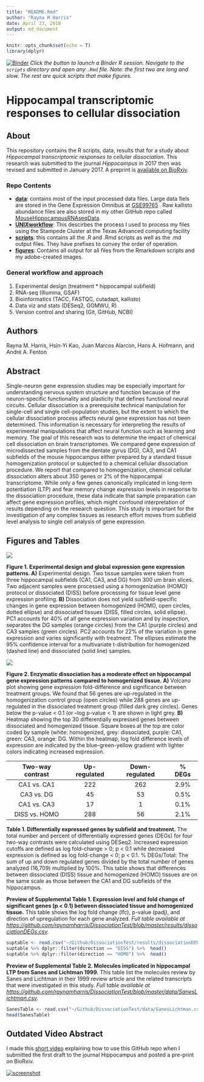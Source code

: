 ```yaml
---
title: "README.Rmd"
author: "Rayna M Harris"
date: April 23, 2018
output: md_document
---
```


```r
knitr::opts_chunk$set(echo = T)
library(dplyr)
```

[![Binder](http://mybinder.org/badge.svg)](http://beta.mybinder.org/v2/gh/raynamharris/DissociationTest/master?urlpath=rstudio) _Click the button to launch a Binder R session. Navigate to the `scripts` directory and open any `.Rmd` file. Note: the first two are long and slow. The rest are quick scripts that make figures._

# Hippocampal transcriptomic responses to cellular dissociation

## About

This repository contains the R scripts, data, results that for a study about _Hippocampal transcriptomic responses to cellular dissociation_. This research was submitted to the journal _Hippocampus_ in 2017 then was revised and submitted in January 2017. A preprint is [available on BioRxiv](https://www.biorxiv.org/content/early/2019/01/21/153585).

### Repo Contents

- [**data**](./data/): contains most of the input processed data files. Large data fiels are stored in the Gene Expression Omnibus at [GSE99765](https://www.ncbi.nlm.nih.gov/geo/query/acc.cgi?acc=GSE99765) . Raw kallisto abundance files are also stored in my other GitHub repo called [MouseHippocampusRNAseqData](https://github.com/raynamharris/MouseHippocampusRNAseqData).
- [**UNIXworkflow**](./UNIXworkflow/): This descirbes the process I used to process my files using the Stampede Cluster at the Texas Advanced computing facility
- [**scripts**](./scripts/): this contains all the .R and .Rmd scripts as well as the .md output files. They have prefixes to convey the order of operation.
- [**figures**](./figures/): Contains all output for all files from the Rmarkdown scripts and my adobe-created images. 

### General workflow and approach

1. Experimental design (treatment * hippocampal subfield)
2. RNA-seq (Illumina, GSAF)
3. Bioinformatics (TACC, FASTQC, cutadapt, kallisto)
4. Data viz and stats (DESeq2, GOMWU, R)
5. Version control and sharing (Git, GitHub, NCBI)


## Authors

Rayna M. Harris, Hsin-Yi Kao, Juan Marcos Alarcon, Hans A. Hofmann, and André A. Fenton

## Abstract

Single-neuron gene expression studies may be especially important for understanding nervous system structure and function because of the neuron-specific functionality and plasticity that defines functional neural circuits. Cellular dissociation is a prerequisite technical manipulation for single-cell and single cell-population studies, but the extent to which the cellular dissociation process affects neural gene expression has not been determined. This information is necessary for interpreting the results of experimental manipulations that affect neural function such as learning and memory. The goal of this research was to determine the impact of chemical cell dissociation on brain transcriptomes. We compared gene expression of microdissected samples from the dentate gyrus (DG), CA3, and CA1 subfields of the mouse hippocampus either prepared by a standard tissue homogenization protocol or subjected to a chemical cellular dissociation procedure. We report that compared to homogenization, chemical cellular dissociation alters about 350 genes or 2% of the hippocampal transcriptome. While only a few genes canonically implicated in long-term potentiation (LTP) and fear memory change expression levels in response to the dissociation procedure, these data indicate that sample preparation can affect gene expression profiles, which might confound interpretation of results depending on the research question. This study is important for the investigation of any complex tissues as research effort moves from subfield level analysis to single cell analysis of gene expression.


## Figures and Tables

![](./figures/figure1.png)

**Figure 1. Experimental design and global expression gene expression patterns.
A)** Experimental design. Two tissue samples were taken from three hippocampal subfields (CA1, CA3, and DG) from 300 um brain slices. Two adjacent samples were processed using a homogenization (HOMO) protocol or dissociated (DISS) before processing for tissue level gene expression profiling. **B)** Dissociation does not yield subfield-specific changes in gene expression between homogenized (HOMO, open circles, dotted ellipse) and dissociated tissues (DISS, filled circles, solid ellipse). PC1 accounts for 40% of all gene expression variation and by inspection, separates the DG samples (orange circles) from the CA1 (purple circles) and CA3 samples (green circles). PC2 accounts for 22% of the variation in gene expression and varies significantly with treatment. The ellipses estimate the 95% confidence interval for a multivariate t-distribution for homogenized (dashed line) and dissociated (solid line) samples. 

![](./figures/figure2.png)

**Figure 2. Enzymatic dissociation has a moderate effect on hippocampal gene expression patterns compared to homogenized tissue.
A)** Volcano plot showing gene expression fold-difference and significance between treatment groups. We found that 56 genes are up-regulated in the homogenization control group (open circles) while 288 genes are up-regulated in the dissociated treatment group (filled dark grey circles). Genes below the p-value < 0.1 (or –log p-value < 1) are shown in light grey. **B)** Heatmap showing the top 30 differentially expressed genes between dissociated and homogenized tissue. Square boxes at the top are color coded by sample (white: homogenized, grey: dissociated, purple: CA1, green: CA3, orange: DG. Within the heatmap, log fold difference levels of expression are indicated by the blue-green-yellow gradient with lighter colors indicating increased expression.


| Two-way contrast | Up-regulated |Down-regulated |  % DEGs |
|:-------------:|:-------------:|:-------------:|:-------------:|
| CA1 vs. CA1 | 222 | 262 | 2.9% |
| CA3 vs. DG | 45 | 53 | 0.5% |
| CA1 vs. CA3 | 17 | 1 | 0.1% | 
| DISS vs. HOMO | 288 | 56 | 2.1% |

**Table 1. Differentially expressed genes by subfield and treatment.** 
The total number and percent of differentially expressed genes (DEGs) for four two-way contrasts were calculated using DESeq2. Increased expression cutoffs are defined as log fold-change > 0; p < 0.1 while decreased expression is defined as log fold-change < 0; p < 0.1. % DEGs/Total: The sum of up and down regulated genes divided by the total number of genes analyzed (16,709) multiplied by 100%. This table shows that differences between dissociated (DISS) tissue and homogenized (HOMO) tissues are on the same scale as those between the CA1 and DG subfields of the hippocampus. 


**Preview of Supplemental Table 1. Expression level and fold change of significant genes (p < 0.1) between dissociated tissue and homogenized tissue.**
This table shows the log fold change (lfc), p-value (padj), and direction of upregulation for each gene analyzed. _Full table available at <https://github.com/raynamharris/DissociationTest/blob/master/results/dissociationDEGs.csv>._

```r
suptable <- read.csv("~/Github/DissociationTest/results/dissociationDEGs.csv", header = T)
suptable %>% dplyr::filter(direction == "DISS") %>%  head()
suptable %>% dplyr::filter(direction == "HOMO") %>%  head()
```

**Preview of Supplemental Table 2. Molecules implicated in hippocampal LTP from Sanes and Lichtman 1999.**  This table list the molecules review by Sanes and Lichtman in their 1999 review article and the related transcripts that were investigated in this study. _Full table available at <https://github.com/raynamharris/DissociationTest/blob/master/data/SanesLichtman.csv>._

```r
SanesTable <- read.csv("~/Github/DissociationTest/data/SanesLichtman.csv", header = T)
head(SanesTable)
```

## Outdated Video Abstract

I made this [short video](https://www.youtube.com/watch?v=taeAqimxXWo) explaining how to use this GitHub repo when I submitted the first draft to the journal Hippocampus and posted a pre-print on BioRxiv. 

[![screenshot](./figures/screenshot.png)](https://www.youtube.com/watch?v=taeAqimxXWo)